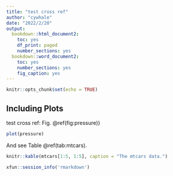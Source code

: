 ```yaml
---
title: "test cross ref"
author: "cywhale"
date: "2022/2/20"
output:
  bookdown::html_document2:
    toc: yes
    df_print: paged
    number_sections: yes
  bookdown::word_document2:
    toc: yes
    number_sections: yes
    fig_caption: yes
---
```


```r
knitr::opts_chunk$set(echo = TRUE)
```

## Including Plots

test cross ref: Fig. \@ref(fig:pressure))

```r
plot(pressure)
```

And see Table \@ref(tab:mtcars).

```r
knitr::kable(mtcars[1:5, 1:5], caption = "The mtcars data.")
```

```r
xfun::session_info('rmarkdown')
```
